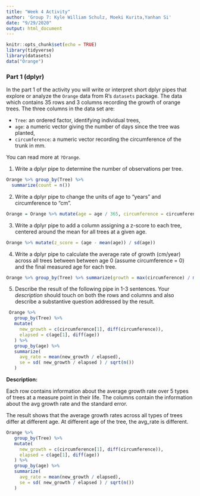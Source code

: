 ```yaml
---
title: "Week 4 Activity"
author: 'Group 7: Kyle William Schulz, Moeki Kurita,Yanhan Si'
date: "9/29/2020"
output: html_document
---
```


```r
knitr::opts_chunk$set(echo = TRUE)
library(tidyverse)
library(datasets)
data("Orange")
```

### Part 1 (dplyr)

In the part 1 of the activity you will write or interpret short dplyr pipes
that explore or analyze the `Orange` data from R's `datasets` package. The data
which contains 35 rows and 3 columns recording the growth
of orange trees.  The three columns in the data set are:

  - `Tree`: an ordered factor, identifying individual trees, 
  - `age`: a numeric vector giving the number of days 
    since the tree was planted,
  - `circumference`: a numeric vector recording the circumference of the 
    trunk in mm. 

You can read more at `?Orange`. 

1. Write a dplyr pipe to determine the number of
observations per tree.

```r
Orange %>% group_by(Tree) %>%
  summarize(count = n())
```

2. Write a dplyr pipe to change the units of age to "years" 
and circumference to "cm".

```r
Orange = Orange %>% mutate(age = age / 365, circumference = circumference/10) 

```

 
3. Write a dplyr pipe to add a column assigning a
z-score to each tree, centered around the mean for all trees at a given age.

```r
Orange %>% mutate(z_score = (age - mean(age)) / sd(age))
```

 
4. Write a dplyr pipe to calculate the average rate of growth
(cm/year) across all trees between between age 0 (assume circumference = 0) and
the final measured age for each tree.

```r

Orange %>% group_by(Tree) %>% summarize(growth = max(circumference) / max(age)) %>% summarize(avg_rate = mean(growth))
```

5. Describe the result of the following pipe in 1-3 sentences. Your
    *description* should touch on both the rows and columns and also describe
    a substantive question addressed by the result. 

```r
 Orange %>%
   group_by(Tree) %>%
   mutate( 
     new_growth = c(circumference[1], diff(circumference)),
     elapsed = c(age[1], diff(age))
   ) %>%
   group_by(age) %>% 
   summarize( 
     avg_rate = mean(new_growth / elapsed),
     se = sd( new_growth / elapsed ) / sqrt(n()) 
   )
```

**Description:**

Each row contains information about the average growth rate
 over 5 types of trees at a measure point in their life. The columns contain the information about the avg growth rate and the standard error.
 
The result shows that the average growth rates across all types of trees differ at different age. At different age of the tree, the avg_rate is different. 

```r
Orange %>%
   group_by(Tree) %>%
   mutate( 
     new_growth = c(circumference[1], diff(circumference)),
     elapsed = c(age[1], diff(age))
   ) %>%
   group_by(age) %>% 
   summarize( 
     avg_rate = mean(new_growth / elapsed),
     se = sd( new_growth / elapsed ) / sqrt(n()) 
   )
```

